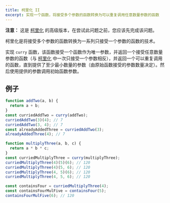 ```yaml
---
title: 柯里化 II
excerpt: 实现一个函数，将接受多个参数的函数转换为可以重复调用任意数量参数的函数
---
```


**注意：** 这是 [柯里化](/questions/javascript/curry) 的高级版本，在尝试此问题之前，您应该先完成该问题。

柯里化是将接受多个参数的函数转换为一系列只接受一个参数的函数的技术。

实现 `curry` 函数，该函数接受一个函数作为唯一参数，并返回一个接受任意数量参数的函数（与 [柯里化](/questions/javascript/curry) 中一次只接受一个参数相反），并返回一个可以重复调用的函数，直到提供了至少最小数量的参数（由原始函数接受的参数数量决定）。然后使用提供的参数调用初始函数参数。

## 例子

```js
function addTwo(a, b) {
  return a + b;
}
const curriedAddTwo = curry(addTwo);
curriedAddTwo(3)(4); // 7
curriedAddTwo(3, 4); // 7
const alreadyAddedThree = curriedAddTwo(3);
alreadyAddedThree(4); // 7
```

```js
function multiplyThree(a, b, c) {
  return a * b * c;
}
const curriedMultiplyThree = curry(multiplyThree);
curriedMultiplyThree(4)(5)(6); // 120
curriedMultiplyThree(4)(5, 6); // 120
curriedMultiplyThree(4, 5)(6); // 120
curriedMultiplyThree(4, 5, 6); // 120

const containsFour = curriedMultiplyThree(4);
const containsFourMulFive = containsFour(5);
containsFourMulFive(6); // 120
```
